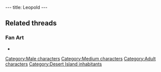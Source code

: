 ---
title: Leopold
---

{{Character|
Name=Leopold|
Image=DVLEOPOL.jpg|
Race=Camel|
Gender=Male|
Size=Medium|
Age=Adult}}

==Related threads==
===Fan Art===
* {{post|id=112171|title=Lba3}}

{{Stub}}

[[Category:Male characters]]
[[Category:Medium characters]]
[[Category:Adult characters]]
[[Category:Desert Island inhabitants]]